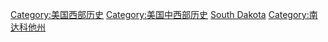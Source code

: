 {{Commonscat|History of South Dakota}}

[[Category:美国西部历史|Category:美国西部历史]]
[[Category:美国中西部历史|Category:美国中西部历史]]
[[Category:美國各州歷史|South Dakota]]
[[Category:南达科他州|Category:南达科他州]]